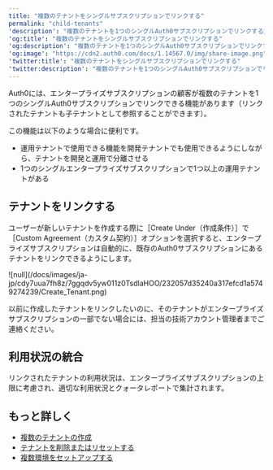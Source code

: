---
title: "複数のテナントをシングルサブスクリプションでリンクする"
permalink: "child-tenants"
'description': "複数のテナントを1つのシングルAuth0サブスクリプションでリンクする方法について理解します。"
'og:title': "複数のテナントをシングルサブスクリプションでリンクする"
'og:description': "複数のテナントを1つのシングルAuth0サブスクリプションでリンクする方法について理解します。"
'og:image': "https://cdn2.auth0.com/docs/1.14567.0/img/share-image.png"
'twitter:title': "複数のテナントをシングルサブスクリプションでリンクする"
'twitter:description': "複数のテナントを1つのシングルAuth0サブスクリプションでリンクする方法について理解します。"
---

Auth0には、エンタープライズサブスクリプションの顧客が複数のテナントを1つのシングルAuth0サブスクリプションでリンクできる機能があります（リンクされたテナントも子テナントとして参照することができます）。

この機能は以下のような場合に便利です。

* 運用テナントで使用できる機能を開発テナントでも使用できるようにしながら、テナントを開発と運用で分離させる
* 1つのシングルエンタープライズサブスクリプションで1つ以上の運用テナントがある

## テナントをリンクする

ユーザーが新しいテナントを作成する際に［Create Under（作成条件）］で［Custom Agreement（カスタム契約）］オプションを選択すると、エンタープライズサブスクリプションは自動的に、既存のAuth0サブスクリプションにあるテナントをリンクできるようにします。

<Frame>![null](/docs/images/ja-jp/cdy7uua7fh8z/7ggqdv5yw011z0TsdlaHOO/232057d35240a317efcd1a5749274239/Create_Tenant.png)</Frame>

以前に作成したテナントをリンクしたいのに、そのテナントがエンタープライズサブスクリプションの一部でない場合には、担当の技術アカウント管理者までご連絡ください。

## 利用状況の統合

リンクされたテナントの利用状況は、エンタープライズサブスクリプションの上限に考慮され、適切な利用状況とクォータレポートで集計されます。

## もっと詳しく

* [複数のテナントの作成](/docs/ja-jp/get-started/auth0-overview/create-tenants/create-multiple-tenants)
* [テナントを削除またはリセットする](/docs/ja-jp/troubleshoot/customer-support/manage-subscriptions/delete-or-reset-tenant)
* [複数環境をセットアップする](/docs/ja-jp/get-started/auth0-overview/create-tenants/set-up-multiple-environments)